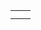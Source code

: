 {{en/Scenarios by size}}

{|
|-
|style="border:none;background:white"|
{{:Scenario:Tropical River}}

|style="border:none;background:white"|

|-
|style="border:none;background:white"|

|style="border:none;background:white"|

|}